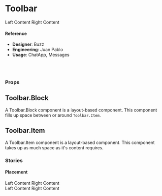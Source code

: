 
<Meta title="🧬 Components/Conversation/Toolbar" component={Toolbar} />

# Toolbar

<Canvas>
  <Story name="default">
    <Toolbar
      shadow={boolean('shadow', false)}
      seamless={boolean('seamless', false)}
      theme={select(
        'Theme',
        {
          default: 'default',
          note: 'note',
        },
        'default'
      )}
    >
      <Toolbar.Item>Left Content</Toolbar.Item>
      <Toolbar.Item>Right Content</Toolbar.Item>
    </Toolbar>
  </Story>
</Canvas>

#### Reference

- **Designer**: Buzz
- **Engineering**: Juan Pablo
- **Usage**: ChatApp, Messages

<br />
<br />

### Props

<ArgsTable of={Toolbar} />

## Toolbar.Block

A Toolbar.Block component is a layout-based component. This component fills up space between or around `Toolbar.Item`.

## Toolbar.Item

A Toolbar.Item component is a layout-based component. This component takes up as much space as it's content requires.

### Stories

#### Placement

<Canvas>
  <Story name="Placement">
    <div>
      <Toolbar placement="top">
        <Toolbar.Item>Left Content</Toolbar.Item>
        <Toolbar.Item>Right Content</Toolbar.Item>
      </Toolbar>
      <br />
      <Toolbar placement="bottom">
        <Toolbar.Item>Left Content</Toolbar.Item>
        <Toolbar.Item>Right Content</Toolbar.Item>
      </Toolbar>
    </div>
  </Story>
</Canvas>

